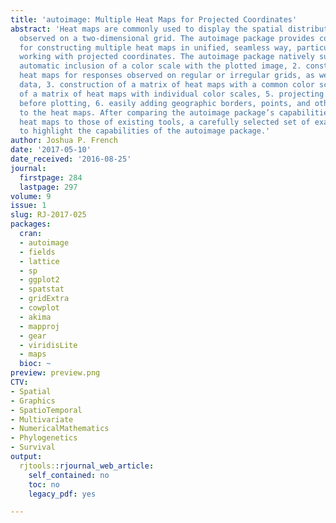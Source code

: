 ```yaml
---
title: 'autoimage: Multiple Heat Maps for Projected Coordinates'
abstract: 'Heat maps are commonly used to display the spatial distribution of a response
  observed on a two-dimensional grid. The autoimage package provides convenient functions
  for constructing multiple heat maps in unified, seamless way, particularly when
  working with projected coordinates. The autoimage package natively supports: 1.
  automatic inclusion of a color scale with the plotted image, 2. construction of
  heat maps for responses observed on regular or irregular grids, as well as non-gridded
  data, 3. construction of a matrix of heat maps with a common color scale, 4. construction
  of a matrix of heat maps with individual color scales, 5. projecting coordinates
  before plotting, 6. easily adding geographic borders, points, and other features
  to the heat maps. After comparing the autoimage package’s capabilities for constructing
  heat maps to those of existing tools, a carefully selected set of examples is used
  to highlight the capabilities of the autoimage package.'
author: Joshua P. French
date: '2017-05-10'
date_received: '2016-08-25'
journal:
  firstpage: 284
  lastpage: 297
volume: 9
issue: 1
slug: RJ-2017-025
packages:
  cran:
  - autoimage
  - fields
  - lattice
  - sp
  - ggplot2
  - spatstat
  - gridExtra
  - cowplot
  - akima
  - mapproj
  - gear
  - viridisLite
  - maps
  bioc: ~
preview: preview.png
CTV:
- Spatial
- Graphics
- SpatioTemporal
- Multivariate
- NumericalMathematics
- Phylogenetics
- Survival
output:
  rjtools::rjournal_web_article:
    self_contained: no
    toc: no
    legacy_pdf: yes

---
```

